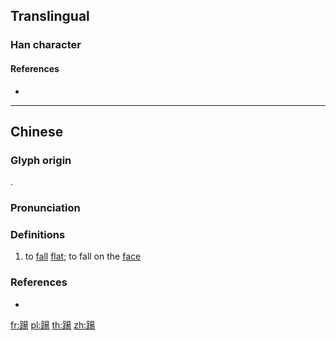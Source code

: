 {{character info/new}}
==Translingual==

===Han character===
{{Han char|rn=157|rad=足|as=09|sn=16|four=66127|canj=RMAMH}}

====References====
* {{Han ref|kx=1229.370|dkj=37700|dj=1702.030|hdz=63722.110|uh=8E3C|ud=36412|bh=EBC3|bd=60355}}

----

==Chinese==
{{zh-forms}}

===Glyph origin===
{{Han etym}}
{{Han compound|足|昜|c1=s|c2=p|t1=foot|ls=psc}}.

===Pronunciation===
{{zh-pron
|m=táng
|c=tong4,dong6
|mc=y
|oc=y
|cat=v
}}

===Definitions===
{{zh-hanzi}}

# to [[fall]] [[flat]]; to fall on the [[face]]

===References===
* {{R:yue:Hanzi}}

[[fr:踼]]
[[pl:踼]]
[[th:踼]]
[[zh:踼]]